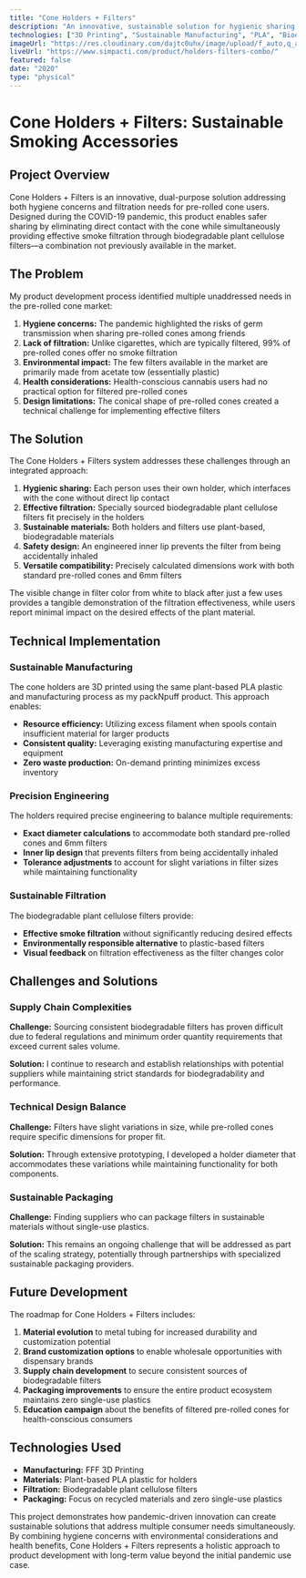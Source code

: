 ```yaml
---
title: "Cone Holders + Filters"
description: "An innovative, sustainable solution for hygienic sharing and improved filtration of pre-rolled cones, created during the COVID-19 pandemic."
technologies: ["3D Printing", "Sustainable Manufacturing", "PLA", "Biodegradable Materials", "Product Design"]
imageUrl: "https://res.cloudinary.com/dajtc0uhx/image/upload/f_auto,q_auto/v1744189571/cone-holders-and-filters_wrttec.png"
liveUrl: "https://www.simpacti.com/product/holders-filters-combo/"
featured: false
date: "2020"
type: "physical"
---
```


# Cone Holders + Filters: Sustainable Smoking Accessories

## Project Overview

Cone Holders + Filters is an innovative, dual-purpose solution addressing both hygiene concerns and filtration needs for pre-rolled cone users. Designed during the COVID-19 pandemic, this product enables safer sharing by eliminating direct contact with the cone while simultaneously providing effective smoke filtration through biodegradable plant cellulose filters—a combination not previously available in the market.

## The Problem

My product development process identified multiple unaddressed needs in the pre-rolled cone market:

1. **Hygiene concerns:** The pandemic highlighted the risks of germ transmission when sharing pre-rolled cones among friends
2. **Lack of filtration:** Unlike cigarettes, which are typically filtered, 99% of pre-rolled cones offer no smoke filtration
3. **Environmental impact:** The few filters available in the market are primarily made from acetate tow (essentially plastic)
4. **Health considerations:** Health-conscious cannabis users had no practical option for filtered pre-rolled cones
5. **Design limitations:** The conical shape of pre-rolled cones created a technical challenge for implementing effective filters

## The Solution

The Cone Holders + Filters system addresses these challenges through an integrated approach:

1. **Hygienic sharing:** Each person uses their own holder, which interfaces with the cone without direct lip contact
2. **Effective filtration:** Specially sourced biodegradable plant cellulose filters fit precisely in the holders
3. **Sustainable materials:** Both holders and filters use plant-based, biodegradable materials
4. **Safety design:** An engineered inner lip prevents the filter from being accidentally inhaled
5. **Versatile compatibility:** Precisely calculated dimensions work with both standard pre-rolled cones and 6mm filters

The visible change in filter color from white to black after just a few uses provides a tangible demonstration of the filtration effectiveness, while users report minimal impact on the desired effects of the plant material.

## Technical Implementation

### Sustainable Manufacturing

The cone holders are 3D printed using the same plant-based PLA plastic and manufacturing process as my packNpuff product. This approach enables:

- **Resource efficiency:** Utilizing excess filament when spools contain insufficient material for larger products
- **Consistent quality:** Leveraging existing manufacturing expertise and equipment
- **Zero waste production:** On-demand printing minimizes excess inventory

### Precision Engineering

The holders required precise engineering to balance multiple requirements:

- **Exact diameter calculations** to accommodate both standard pre-rolled cones and 6mm filters
- **Inner lip design** that prevents filters from being accidentally inhaled
- **Tolerance adjustments** to account for slight variations in filter sizes while maintaining functionality

### Sustainable Filtration

The biodegradable plant cellulose filters provide:

- **Effective smoke filtration** without significantly reducing desired effects
- **Environmentally responsible alternative** to plastic-based filters
- **Visual feedback** on filtration effectiveness as the filter changes color

## Challenges and Solutions

### Supply Chain Complexities

**Challenge:** Sourcing consistent biodegradable filters has proven difficult due to federal regulations and minimum order quantity requirements that exceed current sales volume.

**Solution:** I continue to research and establish relationships with potential suppliers while maintaining strict standards for biodegradability and performance.

### Technical Design Balance

**Challenge:** Filters have slight variations in size, while pre-rolled cones require specific dimensions for proper fit.

**Solution:** Through extensive prototyping, I developed a holder diameter that accommodates these variations while maintaining functionality for both components.

### Sustainable Packaging

**Challenge:** Finding suppliers who can package filters in sustainable materials without single-use plastics.

**Solution:** This remains an ongoing challenge that will be addressed as part of the scaling strategy, potentially through partnerships with specialized sustainable packaging providers.

## Future Development

The roadmap for Cone Holders + Filters includes:

1. **Material evolution** to metal tubing for increased durability and customization potential
2. **Brand customization options** to enable wholesale opportunities with dispensary brands
3. **Supply chain development** to secure consistent sources of biodegradable filters
4. **Packaging improvements** to ensure the entire product ecosystem maintains zero single-use plastics
5. **Education campaign** about the benefits of filtered pre-rolled cones for health-conscious consumers

## Technologies Used

- **Manufacturing:** FFF 3D Printing
- **Materials:** Plant-based PLA plastic for holders
- **Filtration:** Biodegradable plant cellulose filters
- **Packaging:** Focus on recycled materials and zero single-use plastics

This project demonstrates how pandemic-driven innovation can create sustainable solutions that address multiple consumer needs simultaneously. By combining hygiene concerns with environmental considerations and health benefits, Cone Holders + Filters represents a holistic approach to product development with long-term value beyond the initial pandemic use case.